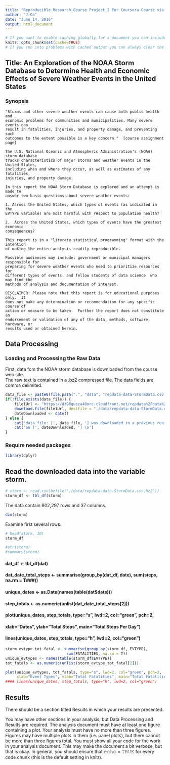 ```yaml
---
title: "Reproducible_Research_Course Project_2 for Coursera Course via the Johns Hopkins University, Bloomberg School of Public Health, Instructor: Roger Peng."
author: "J Go"
date: "June 14, 2016"
output: html_document
---
```



```r
# If you want to enable caching globally for a document you can include a code chunk like this at the top of the document:
knitr::opts_chunk$set(cache=TRUE)
# If you run into problems with cached output you can always clear the knitr cache by removing the folder named with a _cache suffix within your document’s directory.
```


## Title: An Exploration of the NOAA Storm Database to Determine Health and Economic Effects of Severe Weather Events in the United States 

### Synopsis

```
"Storms and other severe weather events can cause both public health and 
economic problems for communities and municipalities. Many severe events can 
result in fatalities, injuries, and property damage, and preventing such 
outcomes to the extent possible is a key concern."  [course assignment page]

The U.S. National Oceanic and Atmospheric Administration's (NOAA) storm database 
tracks characteristics of major storms and weather events in the United States, 
including when and where they occur, as well as estimates of any fatalities, 
injuries, and property damage.

In this report the NOAA Storm Database is explored and an attempt is made to 
answer two basic questions about severe weather events:

1. Across the United States, which types of events (as indicated in the 
𝙴𝚅𝚃𝚈𝙿𝙴 variable) are most harmful with respect to population health?

2.  Across the United States, which types of events have the greatest economic 
consequences?

This report is in a "literate statistical programming" format with the intention 
of making the entire analysis readily reproducible. 

Possible audiences may include: government or municipal managers responsible for 
preparing for severe weather events who need to prioritize resources for 
different types of events, and fellow students of data science  who may find the 
methods of analysis and documentation of interest. 

DISCLAIMER: Please note that this report is for educational purposes only.  It 
does not make any determination or recommendation for any specific course of 
action or measure to be taken.  Further the report does not constitute an 
endorsement or validation of any of the data, methods, software, hardware, or 
results used or obtained herein.
```

## Data Processing

### Loading and Processing the Raw Data

First, data fom the NOAA storm database is downloaded from the course web site.  
The raw text is contained in a .bz2 compressed file.  The data fields are 
comma delimited.

```r
data_file <- paste0(file.path(".", "data", "repdata-data-StormData.csv.bz2"))
if(!file.exists(data_file)) {
    file1Url <- "https://d396qusza40orc.cloudfront.net/repdata%2Fdata%2FStormData.csv.bz2"
    download.file(file1Url, destfile = "./data/repdata-data-StormData.csv.bz2", method = "curl")
    dateDownloaded <- date()
} else {
    cat('data file: [', data_file, '] was downloaded in a previous run \n')
    cat('on [', dateDownloaded, '] \n')
}
```

### Require needed packages
```r
library(dplyr)
```

## Read the downloaded data into the variable storm.
```r
# storm <- read.csv(bzfile("./data/repdata-data-StormData.csv.bz2"))
storm_df <- tbl_df(storm)
```
The data contain 902,297 rows and 37 columns.
```r
dim(storm)
```
Examine first several rows.
```r
# head(storm, 10)
storm_df

#str(storm)
#summary(storm)
```
#### dat_df <- tbl_df(dat)
#### dat_date_total_steps <- summarise(group_by(dat_df, date), sum(steps, na.rm = T###))
#### unique_dates <- as.Date(names(table(dat$date)))
#### step_totals <- as.numeric(unlist(dat_date_total_steps[2]))

#### plot(unique_dates, step_totals, type="s", lwd=2, col="green", pch=2, 
####      xlab="Dates", ylab="Total Steps", main="Total Steps Per Day")
#### lines(unique_dates, step_totals, type="h", lwd=2, col="green")

```r
storm_evtype_tot_fatal <- summarise(group_by(storm_df, EVTYPE), 
                           sum(FATALITIES, na.rm = T))
unique_evtypes <- names(table(storm_df$EVTYPE))
tot_fatals <- as.numeric(unlist(storm_evtype_tot_fatal[2]))

plot(unique_evtypes, tot_fatals, type="s", lwd=2, col="green", pch=2, 
     xlab="Event Types", ylab="Total Fatalities", main="Total Fatalities Per Event Type")
#### lines(unique_dates, step_totals, type="h", lwd=2, col="green")
```

## Results

There should be a section titled Results in which your results are presented.

You may have other sections in your analysis, but Data Processing and Results are required.
The analysis document must have at least one figure containing a plot.
Your analysis must have no more than three figures. Figures may have multiple plots in them (i.e. panel plots), but there cannot be more than three figures total.
You must show all your code for the work in your analysis document. This may make the document a bit verbose, but that is okay. In general, you should ensure that 𝚎𝚌𝚑𝚘 = 𝚃𝚁𝚄𝙴 for every code chunk (this is the default setting in knitr).
